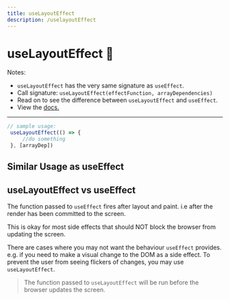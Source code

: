 ```yaml
---
title: useLayoutEffect
description: /uselayoutEffect
---
```


# useLayoutEffect 🎩

Notes: 
 - `useLayoutEffect` has the very same signature as `useEffect`.
 - Call signature: `useLayoutEffect(effectFunction, arrayDependencies)`
 - Read on to see the difference between `useLayoutEffect` and `useEffect`. 
 - View the [docs.](https://reactjs.org/docs/hooks-reference.html#uselayouteffect)
--- 

```js
// sample usage: 
 useLayoutEffect(() => {
     //do something
 }, [arrayDep])
```

## Similar Usage as useEffect 
<Editor code={ArrayDep} />


## useLayoutEffect vs useEffect

The function passed to `useEffect` fires after layout and paint. 
i.e after the render has been committed to the screen. 

This is okay for most side effects that should NOT block the browser from updating the screen. 

There are cases where you may not want the behaviour `useEffect` provides. e.g. if you need to make a visual change to
the DOM as a side effect. To prevent the user from seeing flickers of changes, you may use `useLayoutEffect`. 

> The function passed to `useLayoutEffect` will be run before the browser updates the screen. 

